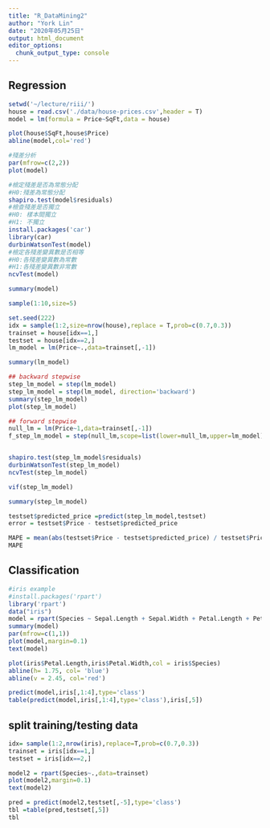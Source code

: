 ```yaml
---
title: "R_DataMining2"
author: "York Lin"
date: "2020年05月25日"
output: html_document
editor_options: 
  chunk_output_type: console
---
```


## Regression
```R
setwd('~/lecture/riii/')
house = read.csv('./data/house-prices.csv',header = T)
model = lm(formula = Price~SqFt,data = house)

plot(house$SqFt,house$Price)
abline(model,col='red')

#殘差分析
par(mfrow=c(2,2))
plot(model)

#檢定殘差是否為常態分配
#H0:殘差為常態分配
shapiro.test(model$residuals)
#檢查殘差是否獨立
#H0: 樣本間獨立
#H1: 不獨立
install.packages('car')
library(car)
durbinWatsonTest(model)
#檢定各殘差變異數是否相等
#H0:各殘差變異數為常數
#H1:各殘差變異數非常數
ncvTest(model)

summary(model)
```

```R

sample(1:10,size=5)

set.seed(222)
idx = sample(1:2,size=nrow(house),replace = T,prob=c(0.7,0.3))
trainset = house[idx==1,]
testset = house[idx==2,]
lm_model = lm(Price~.,data=trainset[,-1])

summary(lm_model)

## backward stepwise
step_lm_model = step(lm_model)
step_lm_model = step(lm_model, direction='backward')
summary(step_lm_model)
plot(step_lm_model)

## forward stepwise
null_lm = lm(Price~1,data=trainset[,-1])
f_step_lm_model = step(null_lm,scope=list(lower=null_lm,upper=lm_model), direction='forward')


shapiro.test(step_lm_model$residuals)
durbinWatsonTest(step_lm_model)
ncvTest(step_lm_model)

vif(step_lm_model)

summary(step_lm_model)

testset$predicted_price =predict(step_lm_model,testset)
error = testset$Price - testset$predicted_price

MAPE = mean(abs(testset$Price - testset$predicted_price) / testset$Price)
MAPE
```

## Classification
```R
#iris example
#install.packages('rpart')
library('rpart')
data("iris")
model = rpart(Species ~ Sepal.Length + Sepal.Width + Petal.Length + Petal.Width,data=iris)
summary(model)
par(mfrow=c(1,1))
plot(model,margin=0.1)
text(model)

plot(iris$Petal.Length,iris$Petal.Width,col = iris$Species)
abline(h= 1.75, col= 'blue')
abline(v = 2.45, col='red')

predict(model,iris[,1:4],type='class')
table(predict(model,iris[,1:4],type='class'),iris[,5])
```

## split training/testing data
```R
idx= sample(1:2,nrow(iris),replace=T,prob=c(0.7,0.3))
trainset = iris[idx==1,]
testset = iris[idx==2,]

model2 = rpart(Species~.,data=trainset)
plot(model2,margin=0.1)
text(model2)

pred = predict(model2,testset[,-5],type='class')
tbl =table(pred,testset[,5])
tbl
```
